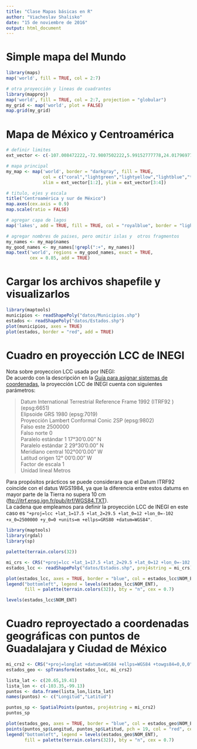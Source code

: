 ---
title: "Clase Mapas básicas en R"
author: "Viacheslav Shalisko"
date: "15 de noviembre de 2016"
output: html_document
---

# Simple mapa del Mundo

```{r fig.width=12, fig.height=10}
library(maps)
map('world', fill = TRUE, col = 2:7)

# otra proyección y lineas de cuadrantes
library(mapproj)
map('world', fill = TRUE, col = 2:7, projection = "globular")
my_grid <- map('world', plot = FALSE)
map.grid(my_grid)
```

# Mapa de México y Centroamérica

```{r fig.width=12, fig.height=10}

# definir limites
ext_vector <- c(-107.008472222,-72.9807502222,5.99152777778,24.0179697778)

# mapa principal
my_map <- map('world', border = "darkgray", fill = TRUE, 
              col = c("coral","lightgreen","lightyellow","lightblue","tan"), 
              xlim = ext_vector[1:2], ylim = ext_vector[3:4])

# titulo, ejes y escala
title("Centroamérica y sur de México")
map.axes(cex.axis = 0.9)
map.scale(ratio = FALSE)

# agregar capa de lagos
map('lakes', add = TRUE, fill = TRUE, col = "royalblue", border = "lightgray")

# agregar nombres de paises, pero omitir islas y  otros fragmentos
my_names <- my_map$names
my_good_names <- my_names[!grepl(":+", my_names)]
map.text('world', regions = my_good_names, exact = TRUE,
         cex = 0.85, add = TRUE)

```

# Cargar los archivos shapefile y visualizarlos

```{r  fig.width=12, fig.height=10}
library(maptools)
municipios <- readShapePoly("datos/Municipios.shp")
estados <- readShapePoly("datos/Estados.shp")
plot(municipios, axes = TRUE)
plot(estados, border = "red", add = TRUE)
```

# Cuadro en proyección LCC de INEGI

Nota sobre proyeccion LCC usada por INEGI:  
De acuerdo con la descripción en la 
[Guía para asignar sistemas de coordenadas](http://www.inegi.org.mx/geo/contenidos/mapadigital/doc/asignar_sistema_coordenadas.pdf), la proyección LCC de INEGI cuenta con siguientes parámetros:  

> Datum International Terrestrial Reference Frame 1992 (ITRF92 ) (epsg:6651)  
> Elipsoide GRS 1980 (epsg:7019)  
> Proyección Lambert Conformal Conic 2SP (epsg:9802)  
> Falso este 2500000  
> Falso norte 0  
> Paralelo estándar 1 17°30'0.00" N  
> Paralelo estándar 2 29°30'0.00" N  
> Meridiano central 102°00'0.00" W  
> Latitud origen 12° 00'0.00" W  
> Factor de escala 1  
> Unidad lineal Metros  

Para propósitos prácticos se puede considerara que el Datum ITRF92 coincide con el datus WGS1984, ya que la diferencia entre estos datums en mayor parte de la Tierra no supera 10 cm (<ftp://itrf.ensg.ign.fr/pub/itrf/WGS84.TXT>).  
La cadena que empleamos para definir la proyección LCC de INEGI en este caso es `"+proj=lcc +lat_1=17.5 +lat_2=29.5 +lat_0=12 +lon_0=-102 +x_0=2500000 +y_0=0 +units=m +ellps=GRS80 +datum=WGS84"`.  


```{r fig.width=12, fig.height=10}
library(maptools)
library(rgdal)
library(sp)

palette(terrain.colors(32))

mi_crs <- CRS("+proj=lcc +lat_1=17.5 +lat_2=29.5 +lat_0=12 +lon_0=-102 +x_0=2500000 +y_0=0 +units=m +ellps=GRS80 +datum=WGS84")
estados_lcc <- readShapePoly("datos/Estados.shp", proj4string = mi_crs)

plot(estados_lcc, axes = TRUE, border = "blue", col = estados_lcc$NOM_ENT)
legend("bottomleft", legend = levels(estados_lcc$NOM_ENT), 
       fill = palette(terrain.colors(32)), bty = "n", cex = 0.7)

levels(estados_lcc$NOM_ENT)
```

# Cuadro reproyectado a coordenadas geográficas con puntos de Guadalajara y Ciudad de México

```{r fig.width=12, fig.height=10}
mi_crs2 <- CRS("+proj=longlat +datum=WGS84 +ellps=WGS84 +towgs84=0,0,0")
estados_geo <- spTransform(estados_lcc, mi_crs2)

lista_lat <- c(20.65,19.41)
lista_lon <- c(-103.35,-99.13)
puntos <- data.frame(lista_lon,lista_lat)
names(puntos) <- c("Longitud","Latitud")

puntos_sp <- SpatialPoints(puntos, proj4string = mi_crs2)
puntos_sp

plot(estados_geo, axes = TRUE, border = "blue", col = estados_geo$NOM_ENT)
points(puntos_sp$Longitud, puntos_sp$Latitud, pch = 19, col = "red", cex = 2)
legend("bottomleft", legend = levels(estados_geo$NOM_ENT), 
       fill = palette(terrain.colors(32)), bty = "n", cex = 0.7)

```